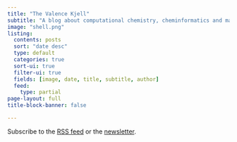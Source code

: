 ```yaml
---
title: "The Valence Kjell"
subtitle: "A blog about computational chemistry, cheminformatics and machine learning"
image: "shell.png"
listing:
  contents: posts
  sort: "date desc"
  type: default
  categories: true
  sort-ui: true
  filter-ui: true
  fields: [image, date, title, subtitle, author]
  feed:
    type: partial
page-layout: full
title-block-banner: false

---
```


Subscribe to the [RSS feed](index.xml) or the [newsletter](subscribe.html).